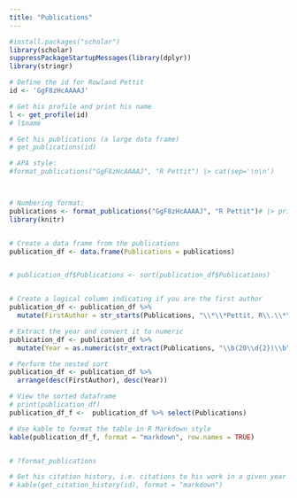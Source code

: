 ```yaml
---
title: "Publications"
---
```


```r
#install.packages("scholar")
library(scholar)
suppressPackageStartupMessages(library(dplyr))
library(stringr)

# Define the id for Rowland Pettit
id <- 'GgF8zHcAAAAJ'

# Get his profile and print his name
l <- get_profile(id)
# l$name 

# Get his publications (a large data frame)
# get_publications(id)

# APA style:
#format_publications("GgF8zHcAAAAJ", "R Pettit") |> cat(sep='\n\n')



# Numbering format:
publications <- format_publications("GgF8zHcAAAAJ", "R Pettit")# |> print(quote=FALSE)
library(knitr)


# Create a data frame from the publications
publication_df <- data.frame(Publications = publications)


# publication_df$Publications <- sort(publication_df$Publications)


# Create a logical column indicating if you are the first author
publication_df <- publication_df %>% 
  mutate(FirstAuthor = str_starts(Publications, "\\*\\*Pettit, R\\.\\*\\*"))

# Extract the year and convert it to numeric
publication_df <- publication_df %>%
  mutate(Year = as.numeric(str_extract(Publications, "\\b(20\\d{2})\\b")))

# Perform the nested sort
publication_df <- publication_df %>%
  arrange(desc(FirstAuthor), desc(Year))

# View the sorted dataframe
# print(publication_df)
publication_df_f <-  publication_df %>% select(Publications)

# Use kable to format the table in R Markdown style
kable(publication_df_f, format = "markdown", row.names = TRUE)


# ?format_publications
```

```r
# Get his citation history, i.e. citations to his work in a given year
# kable(get_citation_history(id), format = "markdown")
```
